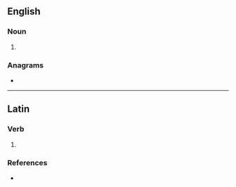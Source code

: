 {{also|ännäs|Annas|Annàs|Annáš}}
==English==

===Noun===
{{head|en|noun form}}

# {{plural of|en|anna}}

===Anagrams===
* {{anagrams|en|a=aanns|Sanna|na-nas|naans|nanas|sanna}}

----

==Latin==

===Verb===
{{la-verb-form|annās}}

# {{inflection of|la|annō||2|s|pres|actv|indc}}

===References===
* {{R:du Cange}}